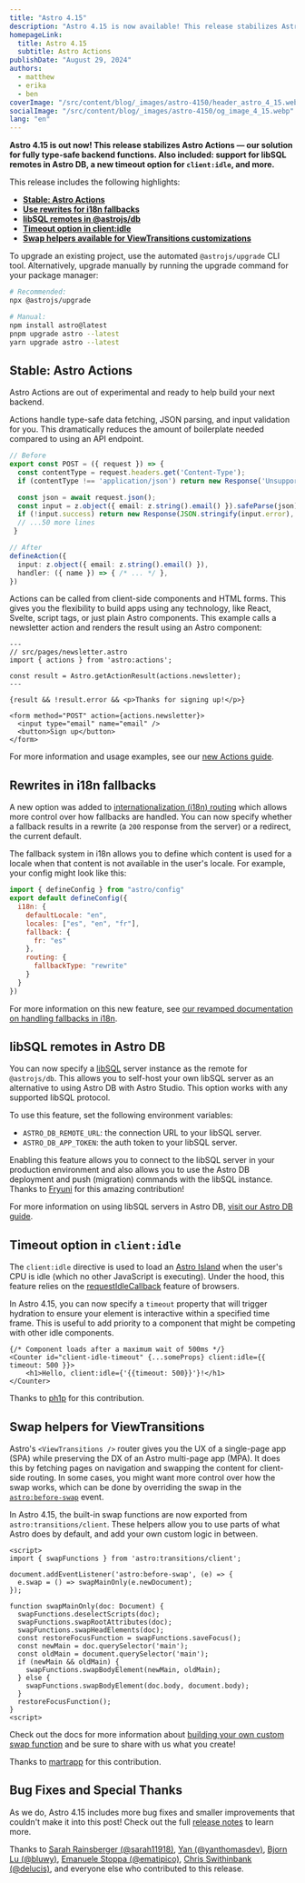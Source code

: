 ```yaml
---
title: "Astro 4.15"
description: "Astro 4.15 is now available! This release stabilizes Astro Actions — our solution for fully type-safe backend functions. Also included: support for libSQL remotes in Astro DB, a new timeout option for `client:idle`, and more."
homepageLink:
  title: Astro 4.15
  subtitle: Astro Actions
publishDate: "August 29, 2024"
authors:
  - matthew
  - erika
  - ben
coverImage: "/src/content/blog/_images/astro-4150/header_astro_4_15.webp"
socialImage: "/src/content/blog/_images/astro-4150/og_image_4_15.webp"
lang: "en"
---
```



**Astro 4.15 is out now! This release stabilizes Astro Actions — our solution for fully type-safe backend functions. Also included: support for libSQL remotes in Astro DB, a new timeout option for `client:idle`, and more.**

This release includes the following highlights:

- [**Stable: Astro Actions**](#stable-astro-actions)
- [**Use rewrites for i18n fallbacks**](#rewrites-in-i18n-fallbacks)
- [**libSQL remotes in @astrojs/db**](#libsql-remotes-in-astro-db)
- [**Timeout option in client:idle**](#timeout-option-in-clientidle)
- [**Swap helpers available for ViewTransitions customizations**](#swap-helpers-for-viewtransitions)

To upgrade an existing project, use the automated `@astrojs/upgrade` CLI tool. Alternatively, upgrade manually by running the upgrade command for your package manager:

```sh
# Recommended:
npx @astrojs/upgrade

# Manual:
npm install astro@latest
pnpm upgrade astro --latest
yarn upgrade astro --latest
```

## Stable: Astro Actions

Astro Actions are out of experimental and ready to help build your next backend.

Actions handle type-safe data fetching, JSON parsing, and input validation for you. This dramatically reduces the amount of boilerplate needed compared to using an API endpoint.

```ts del={2-10}
// Before
export const POST = ({ request }) => {
  const contentType = request.headers.get('Content-Type');
  if (contentType !== 'application/json') return new Response('Unsupported body', { status: 415 });

  const json = await request.json();
  const input = z.object({ email: z.string().email() }).safeParse(json);
  if (!input.success) return new Response(JSON.stringify(input.error), { status: 400 });
  // ...50 more lines
 }

// After
defineAction({
  input: z.object({ email: z.string().email() }),
  handler: ({ name }) => { /* ... */ },
})
```

Actions can be called from client-side components and HTML forms. This gives you the flexibility to build apps using any technology, like React, Svelte, script tags, or just plain Astro components. This example calls a newsletter action and renders the result using an Astro component:

```astro
---
// src/pages/newsletter.astro
import { actions } from 'astro:actions';

const result = Astro.getActionResult(actions.newsletter);
---

{result && !result.error && <p>Thanks for signing up!</p>}

<form method="POST" action={actions.newsletter}>
  <input type="email" name="email" />
  <button>Sign up</button>
</form>
```

For more information and usage examples, see our [new Actions guide](https://docs.astro.build/en/guides/actions).

## Rewrites in i18n fallbacks

A new option was added to [internationalization (i18n) routing](https://docs.astro.build/en/guides/internationalization/) which allows more control over how fallbacks are handled. You can now specify whether a fallback results in a rewrite (a `200` response from the server) or a redirect, the current default.

The fallback system in i18n allows you to define which content is used for a locale when that content is not available in the user's locale. For example, your config might look like this:

```js
import { defineConfig } from "astro/config"
export default defineConfig({
  i18n: {
    defaultLocale: "en",
    locales: ["es", "en", "fr"],
    fallback: {
      fr: "es"
    },
    routing: {
      fallbackType: "rewrite"
    }
  }
})
```

For more information on this new feature, see [our revamped documentation on handling fallbacks in i18n](https://docs.astro.build/en/guides/internationalization/#fallback).

## libSQL remotes in Astro DB

You can now specify a [libSQL](https://turso.tech/libsql) server instance as the remote for `@astrojs/db`. This allows you to self-host your own libSQL server as an alternative to using Astro DB with Astro Studio. This option works with any supported libSQL protocol.

To use this feature, set the following environment variables:

- `ASTRO_DB_REMOTE_URL`: the connection URL to your libSQL server.
- `ASTRO_DB_APP_TOKEN`: the auth token to your libSQL server.

Enabling this feature allows you to connect to the libSQL server in your production environment and also allows you to use the Astro DB deployment and push (migration) commands with the libSQL instance. Thanks to [Fryuni](https://github.com/Fryuni) for this amazing contribution!

For more information on using libSQL servers in Astro DB, [visit our Astro DB guide](https://docs.astro.build/en/guides/astro-db/#libsql).

## Timeout option in `client:idle`

The `client:idle` directive is used to load an [Astro Island](https://docs.astro.build/en/concepts/islands/) when the user's CPU is idle (which no other JavaScript is executing). Under the hood, this feature relies on the [requestIdleCallback](https://developer.mozilla.org/en-US/docs/Web/API/Window/requestIdleCallback) feature of browsers.

In Astro 4.15, you can now specify a `timeout` property that will trigger hydration to ensure your element is interactive within a specified time frame. This is useful to add priority to a component that might be competing with other idle components.

```astro
{/* Component loads after a maximum wait of 500ms */}
<Counter id="client-idle-timeout" {...someProps} client:idle={{ timeout: 500 }}>
	<h1>Hello, client:idle={'{{timeout: 500}}'}!</h1>
</Counter>
```

Thanks to [ph1p](https://github.com/ph1p) for this contribution.

## Swap helpers for ViewTransitions

Astro's `<ViewTransitions />` router gives you the UX of a single-page app (SPA) while preserving the DX of an Astro multi-page app (MPA). It does this by fetching pages on navigation and swapping the content for client-side routing. In some cases, you might want more control over how the swap works, which can be done by overriding the swap in the [`astro:before-swap`](https://docs.astro.build/en/guides/view-transitions/#astrobefore-swap) event.

In Astro 4.15, the built-in swap functions are now exported from `astro:transitions/client`. These helpers allow you to use parts of what Astro does by default, and add your own custom logic in between.

```astro
<script>
import { swapFunctions } from 'astro:transitions/client';

document.addEventListener('astro:before-swap', (e) => {
  e.swap = () => swapMainOnly(e.newDocument);
});

function swapMainOnly(doc: Document) {
  swapFunctions.deselectScripts(doc);
  swapFunctions.swapRootAttributes(doc);
  swapFunctions.swapHeadElements(doc);
  const restoreFocusFunction = swapFunctions.saveFocus();
  const newMain = doc.querySelector('main');
  const oldMain = document.querySelector('main');
  if (newMain && oldMain) {
    swapFunctions.swapBodyElement(newMain, oldMain);
  } else {
    swapFunctions.swapBodyElement(doc.body, document.body);
  }
  restoreFocusFunction();
}
<script>
```

Check out the docs for more information about [building your own custom swap function](https://docs.astro.build/en/guides/view-transitions/#building-a-custom-swap-function) and be sure to share with us what you create!

Thanks to [martrapp](https://github.com/martrapp) for this contribution.

## Bug Fixes and Special Thanks

As we do, Astro 4.15 includes more bug fixes and smaller improvements that couldn't make it into this post! Check out the full [release notes](https://github.com/withastro/astro/blob/refs/heads/main/packages/astro/CHANGELOG.md#4150) to learn more.

Thanks to [Sarah Rainsberger (@sarah11918)](https://github.com/sarah11918), [Yan (@yanthomasdev)](https://github.com/yanthomasdev), [Bjorn Lu (@bluwy)](https://github.com/bluwy), [Emanuele Stoppa (@ematipico)](https://github.com/ematipico), [Chris Swithinbank (@delucis)](https://github.com/delucis), and everyone else who contributed to this release.
